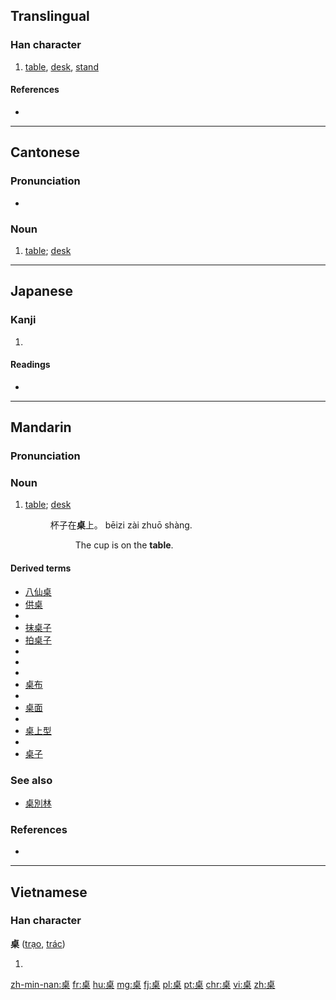 {{also|棹}}
==Translingual==

{{rfe|lang=mul}}

===Han character===
{{Han char|rn=75|rad=木|as=06|sn=10|four=2190<sub>4</sub>|canj=卜日木 (YAD)}}

# [[table]], [[desk]], [[stand]]

====References====
* {{Han ref|kx=0525.130|dkj=14766|dj=0914.080|hdz=21198.010|uh=684C|ud=26700|bh=AEE0|bd=44768}}

----

==Cantonese==

===Pronunciation===
* {{IPA|/tsʰœ̄ːk/|/tsœ̄ːk/|lang=yue}}

===Noun===
{{yue-noun|ts|jyut=coek3}}
{{head|yue|noun|traditional and simplified||Jyutping|coek3|or|zoek3}}

# [[table]]; [[desk]]

----

==Japanese==

===Kanji===
{{ja-kanji|grade=}}

# {{defn|lang=ja|sort=木06}}

====Readings====
* {{ja-readings|on=[[たく]] (taku)|kun=}}

----

==Mandarin==

===Pronunciation===
{{Pinyin-IPA|zhuō}}

===Noun===
{{cmn-noun|ts|pin=zhuō|pint=zhuo1}}

# [[table]]; [[desk]]
#: 杯子在'''桌'''上。  bēizi zài zhuō shàng.
#:: The cup is on the '''table'''.

====Derived terms====
* [[八仙桌]]
* [[供桌]]
* {{zh-ts|課桌|课桌}}
* [[抹桌子]]
* [[拍桌子]]
* {{zh-ts|書桌|书桌}}
* {{zh-ts|圓桌|圆桌}}
* {{zh-ts|圓桌會議|圆桌会议}}
* [[桌布]]
* {{zh-ts|桌燈|桌灯}}
* [[桌面]]
* {{zh-ts|桌面系統|桌面系统}}
* [[桌上型]]
* {{zh-ts|桌上型電腦|桌上型电脑}}
* [[桌子]]

===See also===
* [[桌別林]]

===References===
* {{cite web
| url = http://tatoeba.org/eng/sentences/search?query=桌&from=cmn&to=und
| title = Sentences with 桌
| work = Tatoeba
| accessdate = 2014-03-16}}

----

==Vietnamese==

===Han character===
'''桌''' ([[trạo]], [[trác]])

# {{defn|lang=vi}}

[[zh-min-nan:桌]]
[[fr:桌]]
[[hu:桌]]
[[mg:桌]]
[[fj:桌]]
[[pl:桌]]
[[pt:桌]]
[[chr:桌]]
[[vi:桌]]
[[zh:桌]]